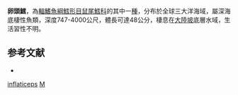 {{Speciesbox
| taxon = Macrouroides inflaticeps
| binomial_authority = [[Smith|Smith]] & [[Radcliffe|Radcliffe]], 1912
| status = NE
| status_system = iucn3.1
| trend = unknow
}}
'''卵頭鱈'''，為[[輻鰭魚綱|輻鰭魚綱]][[鱈形目|鱈形目]][[鼠尾鱈科|鼠尾鱈科]]的其中一[[種|種]]，分布於全球三大洋海域，屬深海底棲性魚類，深度747-4000公尺，體長可達48公分，棲息在[[大陸坡|大陸坡]]底層水域，生活習性不明。

==参考文献==
*{{FishBase_species|genus=Macrouroides|species=inflaticeps|year=2016|month=1}}

{{鱈形目小作品}}
{{Taxonbar}}
[[Category:卵頭鱈屬|inflaticeps]]
[[Category:1912年描述的魚類|M]]
